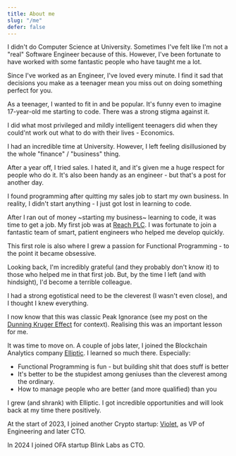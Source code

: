 ```yaml
---
title: About me
slug: "/me"
defer: false
---
```

I didn't do Computer Science at University.
Sometimes I've felt like I'm not a "real" Software Engineer because of this.
However, I've been fortunate to have worked with some fantastic people who have taught me a lot.

Since I've worked as an Engineer, I've loved every minute.
I find it sad that decisions you make as a teenager mean you miss out on doing something perfect for you.

As a teenager, I wanted to fit in and be popular.
It's funny even to imagine 17-year-old me starting to code.
There was a strong stigma against it.

I did what most privileged and mildly intelligent teenagers did when they could'nt work out what to do with their lives - Economics.

I had an incredible time at University.
However, I left feeling disillusioned by the whole "finance" / "business" thing.

After a year off, I tried sales.
I hated it, and it's given me a huge respect for people who do it.
It's also been handy as an engineer - but that's a post for another day.

I found programming after quitting my sales job to start my own business.
In reality, I didn't start anything - I just got lost in learning to code.

After I ran out of money ~starting my business~ learning to code, it was time to get a job.
My first job was at [Reach PLC](https://www.reachplc.com/).
I was fortunate to join a fantastic team of smart, patient engineers who helped me develop quickly.

This first role is also where I grew a passion for Functional Programming - to the point it became obsessive.

Looking back, I'm incredibly grateful (and they probably don't know it) to those who helped me in that first job.
But, by the time I left (and with hindsight), I'd become a terrible colleague.

I had a strong egotistical need to be the cleverest (I wasn't even close), and I thought I knew everything.

I now know that this was classic Peak Ignorance (see my post on the [Dunning Kruger Effect](/the-dunning-kruger-radar) for context).
Realising this was an important lesson for me.

It was time to move on.
A couple of jobs later, I joined the Blockchain Analytics company [Elliptic](https://www.elliptic.co).
I learned so much there. Especially:
- Functional Programming is fun - but building shit that does stuff is better
- It's better to be the stupidest among geniuses than the cleverest among the ordinary.
- How to manage people who are better (and more qualified) than you

I grew (and shrank) with Elliptic. I got incredible opportunities and will look back at my time there positively.

At the start of 2023, I joined another Crypto startup: [Violet](https://violet.co), as VP of Engineering and later CTO.

In 2024 I joined OFA startup Blink Labs as CTO.
